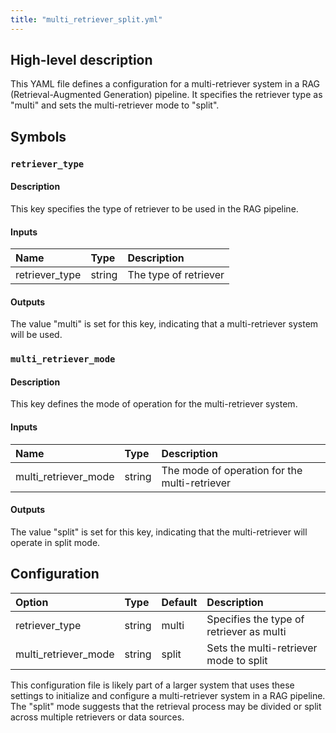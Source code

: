 ```yaml
---
title: "multi_retriever_split.yml"
---
```


## High-level description
This YAML file defines a configuration for a multi-retriever system in a RAG (Retrieval-Augmented Generation) pipeline. It specifies the retriever type as "multi" and sets the multi-retriever mode to "split".

## Symbols

### `retriever_type`
#### Description
This key specifies the type of retriever to be used in the RAG pipeline.

#### Inputs
| Name | Type | Description |
|:-----|:-----|:------------|
| retriever_type | string | The type of retriever |

#### Outputs
The value "multi" is set for this key, indicating that a multi-retriever system will be used.

### `multi_retriever_mode`
#### Description
This key defines the mode of operation for the multi-retriever system.

#### Inputs
| Name | Type | Description |
|:-----|:-----|:------------|
| multi_retriever_mode | string | The mode of operation for the multi-retriever |

#### Outputs
The value "split" is set for this key, indicating that the multi-retriever will operate in split mode.

## Configuration
| Option | Type | Default | Description |
|:-------|:-----|:--------|:------------|
| retriever_type | string | multi | Specifies the type of retriever as multi |
| multi_retriever_mode | string | split | Sets the multi-retriever mode to split |

This configuration file is likely part of a larger system that uses these settings to initialize and configure a multi-retriever system in a RAG pipeline. The "split" mode suggests that the retrieval process may be divided or split across multiple retrievers or data sources.